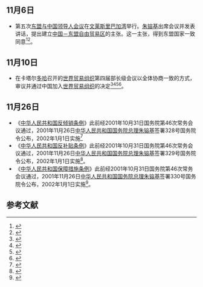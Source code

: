 <noinclude>
{{MonthInNewsChina|2001|11}}

==11月6日==
*第五次[[东盟与中国领导人会议|东盟与中国领导人会议]]在[[文莱|文莱]][[斯里巴加湾市|斯里巴加湾]]举行。[[朱镕基|朱镕基]]出席会议并发表讲话，提出建立[[中国－东盟自由贸易区|中国－东盟自由贸易区]]的主张。这一主张，得到东盟国家一致同意<ref>{{Cite web|title=历次东盟与中国领导人会议——中新网|url=http://www.chinanews.com/gn/2010/10-26/2614317.shtml|access-date=2021-07-02|work=www.chinanews.com|archive-date=2021-07-09|archive-url=https://web.archive.org/web/20210709182644/http://www.chinanews.com/gn/2010/10-26/2614317.shtml}}</ref><ref>{{Cite web|title=朱镕基总理出席第五次东盟与中国领导人会议并发表重要讲话 — 中华人民共和国外交部|url=https://www.fmprc.gov.cn/web/gjhdq_676201/gjhdqzz_681964/lhg_682518/xgxw_682524/t4646.shtml|access-date=2021-07-02|work=www.fmprc.gov.cn|archive-date=2021-07-09|archive-url=https://web.archive.org/web/20210709182735/https://www.fmprc.gov.cn/web/gjhdq_676201/gjhdqzz_681964/lhg_682518/xgxw_682524/t4646.shtml}}</ref>。

== 11月10日 ==
*在卡塔尔[[多哈|多哈]]召开的[[世界贸易组织|世界贸易组织]]第四届部长级会议以全体协商一致的方式，审议并通过中国加入[[世界贸易组织|世界贸易组织]]的决定<ref>{{Cite web|title=如约履约 众行前行——中国加入世贸组织17年启示录(组图)-国际在线|url=http://news.cri.cn/20180628/de82a55b-7ec4-dd1d-af40-8a541be77471.html|access-date=2021-07-02|work=news.cri.cn|archive-date=2021-07-09|archive-url=https://web.archive.org/web/20210709182336/http://news.cri.cn/20180628/de82a55b-7ec4-dd1d-af40-8a541be77471.html}}</ref><ref>{{Cite web|title=激荡四十年 · 中国“入世”谈判备忘录|url=https://finance.huanqiu.com/article/9CaKrnK8IoE|access-date=2021-07-02|work=finance.huanqiu.com|archive-date=2021-07-11|archive-url=https://web.archive.org/web/20210711172325/https://finance.huanqiu.com/article/9CaKrnK8IoE}}</ref><ref>{{Cite web|title=【奋斗百年路 启航新征程】中国加入世贸组织 实现更广泛共赢|url=https://china.huanqiu.com/article/42KZPxmpxVE|access-date=2021-07-02|work=china.huanqiu.com|archive-date=2021-07-11|archive-url=https://web.archive.org/web/20210711060417/https://china.huanqiu.com/article/42KZPxmpxVE}}</ref><ref>{{Cite web|title=海外专家：中国入世深刻改变世界-新华网|url=http://www.xinhuanet.com//world/2016-12/14/c_129403828.htm|access-date=2021-07-02|last=赵冰|work=www.xinhuanet.com|archive-date=2021-07-09|archive-url=https://web.archive.org/web/20210709182516/http://www.xinhuanet.com//world/2016-12/14/c_129403828.htm}}</ref>。

== 11月26日 ==
*《[[中华人民共和国反倾销条例|中华人民共和国反倾销条例]]》此前经2001年10月31日国务院第46次常务会议通过，2001年11月26日[[中华人民共和国国务院总理|中华人民共和国国务院总理]][[朱镕基|朱镕基]]签署328号国务院令公布，2002年1月1日实施<ref>{{Cite web|title=中华人民共和国国务院令（第328号）中华人民共和国反倾销条例_第2期国务院公报_中国政府网|url=http://www.gov.cn/gongbao/content/2002/content_61580.htm|accessdate=2021-02-16|work=www.gov.cn}}</ref>
*《[[中华人民共和国反补贴条例|中华人民共和国反补贴条例]]》此前经2001年10月31日国务院第46次常务会议通过，2001年11月26日[[中华人民共和国国务院总理|中华人民共和国国务院总理]][[朱镕基|朱镕基]]签署329号国务院令公布，2002年1月1日实施<ref>{{Cite web|title=中华人民共和国国务院令（第329号）中华人民共和国反补贴条例_第2期国务院公报_中国政府网|url=http://www.gov.cn/gongbao/content/2002/content_61766.htm|accessdate=2021-02-16|work=www.gov.cn}}</ref>。
*《[[中华人民共和国保障措施条例|中华人民共和国保障措施条例]]》此前经2001年10月31日国务院第46次常务会议通过，2001年11月26日[[中华人民共和国国务院总理|中华人民共和国国务院总理]][[朱镕基|朱镕基]]签署330号国务院令公布，2002年1月1日实施<ref>{{Cite web|title=中华人民共和国国务院令（第330号）中华人民共和国保障措施条例_第2期国务院公报_中国政府网|url=http://www.gov.cn/gongbao/content/2002/content_61767.htm|accessdate=2021-02-16|work=www.gov.cn}}</ref>。

== 参考文献 ==
{{Reflist|2}}

{{Portal:中國大陸新聞動態/Footer}}
</noinclude>